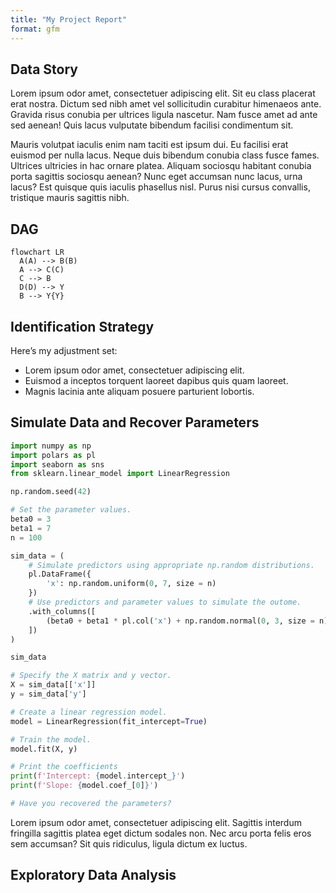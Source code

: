 ```yaml
---
title: "My Project Report"
format: gfm
---
```


## Data Story

Lorem ipsum odor amet, consectetuer adipiscing elit. Sit eu class placerat erat nostra. Dictum sed nibh amet vel sollicitudin curabitur himenaeos ante. Gravida risus conubia per ultrices ligula nascetur. Nam fusce amet ad ante sed aenean! Quis lacus vulputate bibendum facilisi condimentum sit.

Mauris volutpat iaculis enim nam taciti est ipsum dui. Eu facilisi erat euismod per nulla lacus. Neque duis bibendum conubia class fusce fames. Ultrices ultricies in hac ornare platea. Aliquam sociosqu habitant conubia porta sagittis sociosqu aenean? Nunc eget accumsan nunc lacus, urna lacus? Est quisque quis iaculis phasellus nisl. Purus nisi cursus convallis, tristique mauris sagittis nibh.

## DAG

```mermaid
flowchart LR
  A(A) --> B(B)
  A --> C(C)
  C --> B
  D(D) --> Y
  B --> Y{Y}
```

## Identification Strategy

Here's my adjustment set:

- Lorem ipsum odor amet, consectetuer adipiscing elit.
- Euismod a inceptos torquent laoreet dapibus quis quam laoreet.
- Magnis lacinia ante aliquam posuere parturient lobortis.

## Simulate Data and Recover Parameters

```python
import numpy as np
import polars as pl
import seaborn as sns
from sklearn.linear_model import LinearRegression

np.random.seed(42)

# Set the parameter values.
beta0 = 3
beta1 = 7
n = 100

sim_data = (
    # Simulate predictors using appropriate np.random distributions.
    pl.DataFrame({
        'x': np.random.uniform(0, 7, size = n)
    })
    # Use predictors and parameter values to simulate the outome.
    .with_columns([
        (beta0 + beta1 * pl.col('x') + np.random.normal(0, 3, size = n)).alias('y')
    ])
)

sim_data

# Specify the X matrix and y vector.
X = sim_data[['x']]
y = sim_data['y']

# Create a linear regression model.
model = LinearRegression(fit_intercept=True)

# Train the model.
model.fit(X, y)

# Print the coefficients
print(f'Intercept: {model.intercept_}')
print(f'Slope: {model.coef_[0]}')

# Have you recovered the parameters?
```

Lorem ipsum odor amet, consectetuer adipiscing elit. Sagittis interdum fringilla sagittis platea eget dictum sodales non. Nec arcu porta felis eros sem accumsan? Sit quis ridiculus, ligula dictum ex luctus.

## Exploratory Data Analysis
